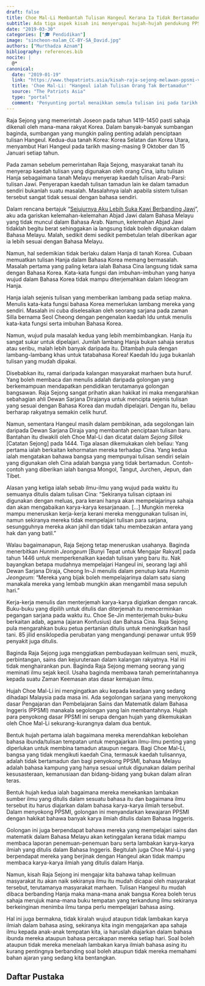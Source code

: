 ```yaml
---
draft: false
title: Choe Mal-Li Membantah Tulisan Hangeul Kerana Ia Tidak Bertamadun
subtitle: Ada tiga aspek kisah ini menyerupai hujah-hujah pendukung PPSMI
date: "2019-03-30"
categories: ["🎓 Pendidikan"]
image: "sincheon-malam_CC-BY-SA_David.jpg"
authors: ["Murthadza Aznam"]
bibliography: references.bib
nocite: |
  @*
canonical:
  date: "2019-01-19"
  link: "https://www.thepatriots.asia/kisah-raja-sejong-melawan-ppsmi-versi-tamadun-korea-purba/"
  title: 'Choe Mal-Li: "Hangeul ialah Tulisan Orang Tak Bertamadun"'
  source: "The Patriots Asia"
  type: "portal"
  comment: 'Penyunting portal menaikkan semula tulisan ini pada tarikh 17 Julai 2019 dengan tajuk baharu: "Kisah Raja Sejong Melawan PPSMI Versi Tamadun Korea Purba"'
---
```


Raja Sejong yang memerintah Joseon pada tahun 1419-1450 pasti sahaja dikenali oleh mana-mana rakyat Korea. Dalam banyak-banyak sumbangan baginda, sumbangan yang mungkin paling penting adalah penciptaan tulisan Hangeul. Kedua-dua tanah Korea: Korea Selatan dan Korea Utara, menyambut Hari Hangeul pada tarikh masing-masing 9 Oktober dan 15 Januari setiap tahun.

Pada zaman sebelum pemerintahan Raja Sejong, masyarakat tanah itu menyerap kaedah tulisan yang digunakan oleh orang Cina, iaitu tulisan Hanja sebagaimana tanah Melayu menyerap kaedah tulisan Arab-Parsi: tulisan Jawi. Penyerapan kaedah tulisan tamadun lain ke dalam tamadun sendiri bukanlah suatu masalah. Masalahnya ialah apabila sistem tulisan tersebut sangat tidak sesuai dengan bahasa sendiri.

Dalam rencana bertajuk "[Sejujurnya Aku Lebih Suka Kawi Berbanding Jawi](https://www.thepatriots.asia/sejujurnya-aku-lebih-suka-kawi-berbanding-jawi/)", aku ada gariskan kelemahan-kelemahan Abjad Jawi dalam Bahasa Melayu yang tidak muncul dalam Bahasa Arab. Namun, kelemahan Abjad Jawi tidaklah begitu berat sehinggakan ia langsung tidak boleh digunakan dalam Bahasa Melayu. Malah, sedikit demi sedikit pembetulan telah diberikan agar ia lebih sesuai dengan Bahasa Melayu.

Namun, hal sedemikian tidak berlaku dalam Hanja di tanah Korea. Cubaan memuatkan tulisan Hanja dalam Bahasa Korea memang bermasalah. Masalah pertama yang paling ketara ialah Bahasa Cina langsung tidak sama dengan Bahasa Korea. Kata-kata fungsi dan imbuhan-imbuhan yang hanya wujud dalam Bahasa Korea tidak mampu diterjemahkan dalam Ideogram Hanja.

Hanja ialah sejenis tulisan yang memberikan lambang pada setiap makna. Menulis kata-kata fungsi bahasa Korea memerlukan lambang mereka yang sendiri. Masalah ini cuba diselesaikan oleh seorang sarjana pada zaman Silla bernama Seol Cheong dengan pengenalan kaedah Idu untuk menulis kata-kata fungsi serta imbuhan Bahasa Korea.

Namun, wujud pula masalah kedua yang lebih membimbangkan. Hanja itu sangat sukar untuk dipelajari. Jumlah lambang Hanja bukan sahaja seratus atau seribu, malah lebih banyak daripada itu. Ditambah pula dengan lambang-lambang khas untuk tatabahasa Korea! Kaedah Idu juga bukanlah tulisan yang mudah dipakai.

Disebabkan itu, ramai daripada kalangan masyarakat marhaen buta huruf. Yang boleh membaca dan menulis adalah daripada golongan yang berkemampuan mendapatkan pendidikan terutamanya golongan bangsawan. Raja Sejong sangat prihatin akan hakikat ini maka mengarahkan sebahagian ahli Dewan Sarjana Dirajanya untuk mencipta sejenis tulisan yang sesuai dengan Bahasa Korea dan mudah dipelajari. Dengan itu, beliau berharap rakyatnya semakin celik huruf.

Namun, sementara Hangeul masih dalam pembikinan, ada segolongan lain daripada Dewan Sarjana Diraja yang membantah penciptaan tulisan baru. Bantahan itu diwakili oleh Choe Mal-Li dan dicatat dalam _Sejong Sillok_ [Catatan Sejong] pada 1444. Tiga alasan dikemukakan oleh beliau: Yang pertama ialah berkaitan kehormatan mereka terhadap Cina. Yang kedua ialah mengatakan bahawa bangsa yang mempunyai tulisan sendiri selain yang digunakan oleh Cina adalah bangsa yang tidak bertamadun. Contoh-contoh yang diberikan ialah bangsa Mongol, Tangut, Jurchen, Jepun, dan Tibet.

Alasan yang ketiga ialah sebab ilmu-ilmu yang wujud pada waktu itu semuanya ditulis dalam tulisan Cina: “Sekiranya tulisan ciptaan ini digunakan dengan meluas, para kerani hanya akan mempelajarinya sahaja dan akan mengabaikan karya-karya kesarjanaan. [...] Mungkin mereka mampu meneruskan kerja-kerja kerani mereka menggunakan tulisan ini, namun sekiranya mereka tidak mempelajari tulisan para sarjana, sesungguhnya mereka akan jahil dan tidak tahu membezakan antara yang hak dan yang batil.”

Walau bagaimanapun, Raja Sejong tetap meneruskan usahanya. Baginda menerbitkan _Hunmin Jeongeum_ [Bunyi Tepat untuk Mengajar Rakyat] pada tahun 1446 untuk memperkenalkan kaedah tulisan yang baru itu. Nak bayangkan betapa mudahnya mempelajari Hangeul ini, seorang lagi ahli Dewan Sarjana Diraja, Cheong In-Ji menulis dalam penutup kata _Hunmin Jeongeum_: "Mereka yang bijak boleh mempelajarinya dalam satu siang manakala mereka yang lembab mungkin akan mengambil masa sepuluh hari."

Kerja-kerja menulis dan menterjemah karya-karya digiatkan dengan rancak. Buku-buku yang dipilih untuk ditulis dan diterjemah itu mencerminkan pegangan sarjana pada waktu itu. Choe Se-Jin menterjemah buku-buku berkaitan adab, agama (ajaran Konfusius) dan Bahasa Cina. Raja Sejong pula mengarahkan buku petua pertanian ditulis untuk meningkatkan hasil tani. 85 jilid ensiklopedia perubatan yang mengandungi penawar untuk 959 penyakit juga ditulis.

Baginda Raja Sejong juga menggiatkan pembudayaan keilmuan seni, muzik, perbintangan, sains dan kejuruteraan dalam kalangan rakyatnya. Hal ini tidak menghairankan pun. Baginda Raja Sejong memang seorang yang meminati ilmu sejak kecil. Usaha baginda membawa tanah pemerintahannya kepada suatu Zaman Keemasan atas dasar kemajuan ilmu.

Hujah Choe Mal-Li ini mengingatkan aku kepada keadaan yang sedang dihadapi Malaysia pada masa ini. Ada segolongan sarjana yang menyokong dasar Pengajaran dan Pembelajaran Sains dan Matematik dalam Bahasa Inggeris (PPSMI) manakala segolongan yang lain membantahnya. Hujah para penyokong dasar PPSMI ini serupa dengan hujah yang dikemukakan oleh Choe Mal-Li sekurang-kurangnya dalam dua bentuk.

Bentuk hujah pertama ialah bagaimana mereka merendahkan kebolehan bahasa ibunda/tulisan tempatan untuk mengajarkan ilmu-ilmu penting yang diperlukan untuk membina tamadun ataupun negara. Bagi Choe Mal-Li, bangsa yang tidak mengikuti kaedah Cina, termasuk kaedah tulisannya, adalah tidak bertamadun dan bagi penyokong PPSMI, bahasa Melayu adalah bahasa kampung yang hanya sesuai untuk digunakan dalam perihal kesusasteraan, kemanusiaan dan bidang-bidang yang bukan dalam aliran teras.

Bentuk hujah kedua ialah bagaimana mereka menekankan lambakan sumber ilmu yang ditulis dalam sesuatu bahasa itu dan bagaimana ilmu tersebut itu harus diajarkan dalam bahasa karya-karya ilmiah tersebut. Dalam menyokong PPSMI, golongan ini menyandarkan kewajaran PPSMI dengan hakikat bahawa banyak karya ilmiah ditulis dalam Bahasa Inggeris.

Golongan ini juga berpendapat bahawa mereka yang mempelajari sains dan matematik dalam Bahasa Melayu akan ketinggalan kerana tidak mampu membaca laporan penemuan-penemuan baru serta lambakan karya-karya ilmiah yang ditulis dalam Bahasa Inggeris. Begitulah juga Choe Mal-Li yang berpendapat mereka yang berjinak dengan Hangeul akan tidak mampu membaca karya-karya ilmiah yang ditulis dalam Hanja.

Namun, kisah Raja Sejong ini mengajar kita bahawa tahap keilmuan masyarakat itu akan naik sekiranya ilmu itu mudah dicapai oleh masyarakat tersebut, terutamanya masyarakat marhaen. Tulisan Hangeul itu mudah dibaca berbanding Hanja maka mana-mana anak bangsa Korea boleh terus sahaja merujuk mana-mana buku tempatan yang terkandung ilmu sekiranya berkeinginan menimba ilmu tanpa perlu mempelajari bahasa asing.

Hal ini juga bermakna, tidak kiralah wujud ataupun tidak lambakan karya ilmiah dalam bahasa asing, sekiranya kita ingin mengajarkan apa sahaja ilmu kepada anak-anak tempatan kita, ia haruslah diajarkan dalam bahasa ibunda mereka ataupun bahasa percakapan mereka setiap hari. Soal boleh ataupun tidak mereka menelaah lambakan karya ilmiah bahasa asing itu kurang pentingnya berbanding soal boleh ataupun tidak mereka memahami bahan ajaran yang sedang kita bentangkan.

<!-- ## DAFTAR RAJAH

- Gambar Utama: David (2009) Sincheon @ Night, dipetik dari Flickr https://www.flickr.com/photos/randomwire/3944485166/in/photostream/ (Lesen CC: BY-NC-SA https://creativecommons.org/licenses/by-nc-sa/2.0/) -->

## Daftar Pustaka

:::{#refs}
:::
